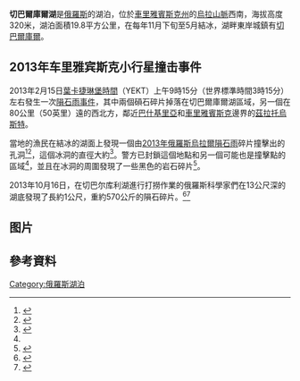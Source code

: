 {{Infobox lake
 |湖泊名稱 = 切巴爾庫爾湖
 |湖泊照片 = Chebarkul Lake 3.jpg
 |湖泊照片標題 =
 |測深圖 =
 |測深圖標題 =
 |湖泊所在地 =
 |座標 = {{Coord|54|57|36|N|60|19|46|E|type:waterbody_region:RU|display=inline,title}}
 |湖泊類別 =
 |流入 =
 |流出 =
 |集水區面積 = 149.2平方公里
 |集水區國家 = {{flag|Russia}}
 |湖泊長度 =
 |湖泊闊度 =
 |湖泊面積 = 19.8平方公里
 |平均深度 = 2.3米
 |最深深度 = 12米
 |水體體積 = 0.154立方公里
 |湖水停留時間 =
 |湖岸線長度 =
 |海拔高度 =
 |湖中島嶼 =
 |湖邊城鎮 = [[切巴爾庫爾|切巴爾庫爾]]
}}

'''切巴爾庫爾湖'''是[[俄羅斯|俄羅斯]]的湖泊，位於[[車里雅賓斯克州|車里雅賓斯克州]]的[[烏拉山脈|烏拉山脈]]西南，海拔高度320米，湖泊面積19.8平方公里，在每年11月下旬至5月結冰，湖畔東岸城鎮有[[切巴爾庫爾|切巴爾庫爾]]。

== 2013年车里雅宾斯克小行星撞击事件 ==
{{See also|車里雅賓斯克隕石}}
2013年2月15日[[葉卡捷琳堡時間|葉卡捷琳堡時間]]（YEKT）上午9時15分（世界標準時間3時15分）左右發生一次[[2013年俄羅斯烏拉爾隕石雨|隕石雨事件]]，其中兩個磒石碎片掉落在切巴爾庫爾湖區域，另一個在80公里（50英里）遠的西北方，鄰近[[巴什基里亞|巴什基里亞]]和[[車里雅賓斯克|車里雅賓斯克]]邊界的[[茲拉托烏斯特|茲拉托烏斯特]]。

當地的漁民在結冰的湖面上發現一個由[[2013年俄羅斯烏拉爾隕石雨|2013年俄羅斯烏拉爾隕石雨]]碎片撞擊出的孔洞<ref name="RT Meteorite Chelyabinsk 283">{{cite web |url=http://rt.com/news/meteorite-crash-urals-chelyabinsk-283/ |title=Meteorite hits Russian Urals: Fireball explosion wreaks havoc, over 900 injured (phots, video) |publisher=RT |accessdate=15 February 2013 |archive-date=2013-02-22 |archive-url=https://web.archive.org/web/20130222122928/http://rt.com/news/meteorite-crash-urals-chelyabinsk-283/ |dead-url=no }}</ref><ref>{{cite news|title=Meteorite fell into Chebarkul lake – Russian governor|url=http://english.ruvr.ru/2013_02_15/Meteorite-fell-into-Chebarkul-lake-Russian-governor/|accessdate=15 February 2013|newspaper=The Voice of Russia|date=15 February 2013|archive-url=https://web.archive.org/web/20130218041353/http://english.ruvr.ru/2013_02_15/Meteorite-fell-into-Chebarkul-lake-Russian-governor/|archive-date=2013-02-18|dead-url=yes}}</ref>，這個冰洞的直徑大約{{convert|6|m|ft}}<ref>{{cite news|last=Englund|first=Will|title=Meteorite injures more than 900 in Russian city|url=http://www.washingtonpost.com/world/europe/meteorite-injures-more-than-900-in-russian-city/2013/02/15/ff67c624-7770-11e2-aa12-e6cf1d31106b_story.html|accessdate=15 February 2013|newspaper=Washington Post|date=15 February 2013|archive-date=2020-12-16|archive-url=https://web.archive.org/web/20201216125233/https://www.washingtonpost.com/world/europe/meteorite-injures-more-than-900-in-russian-city/2013/02/15/ff67c624-7770-11e2-aa12-e6cf1d31106b_story.html|dead-url=no}}</ref>。警方已封鎖這個地點和另一個可能也是撞擊點的區域<ref name="RT Meteorite Chelyabinsk 283"/>，並且在冰洞的周圍發現了一些黑色的岩石碎片<ref>{{cite news|title=Stay away from meteorites, government tells Russians|url=http://www.spacedaily.com/reports/Stay_away_from_meteorites_government_tells_Russians_999.html|accessdate=17 February 2013|newspaper=Space Daily|date=15 February 2013|agency=AFP|location=Moscow|archive-date=2017-02-11|archive-url=https://web.archive.org/web/20170211155556/http://www.spacedaily.com/reports/Stay_away_from_meteorites_government_tells_Russians_999.html|dead-url=no}}</ref>。

2013年10月16日，在切巴尔库利湖進行打撈作業的俄羅斯科學家們在13公尺深的湖底發現了長約1公尺，重約570公斤的隕石碎片。<ref>{{Cite web |url=http://www3.nhk.or.jp/news/html/20131017/k10015355141000.html |title=存档副本 |accessdate=2013-10-17 |archive-date=2013-10-17 |archive-url=https://archive.is/20131017142301/www3.nhk.or.jp/news/html/20131017/k10015355141000.html |dead-url=no }}</ref><ref>{{cite web |url=http://sankei.jp.msn.com/world/news/131017/erp13101711470005-n1.htm |title=存档副本 |accessdate=2017-02-08 |deadurl=yes |archiveurl=https://web.archive.org/web/20150401050757/http://sankei.jp.msn.com/world/news/131017/erp13101711470005-n1.htm |archivedate=2015-04-01 }}</ref>

== 图片 ==
{{Gallery
|width=140
|lines=1
|align=center
|File:Chebarkul Lake 1.jpg|
|File:Chebarkul Lake 2.jpg|
}}

== 參考資料 ==
{{reflist}}

{{Commons category|Lake_Chebarkul}}

[[Category:俄羅斯湖泊|Category:俄羅斯湖泊]]